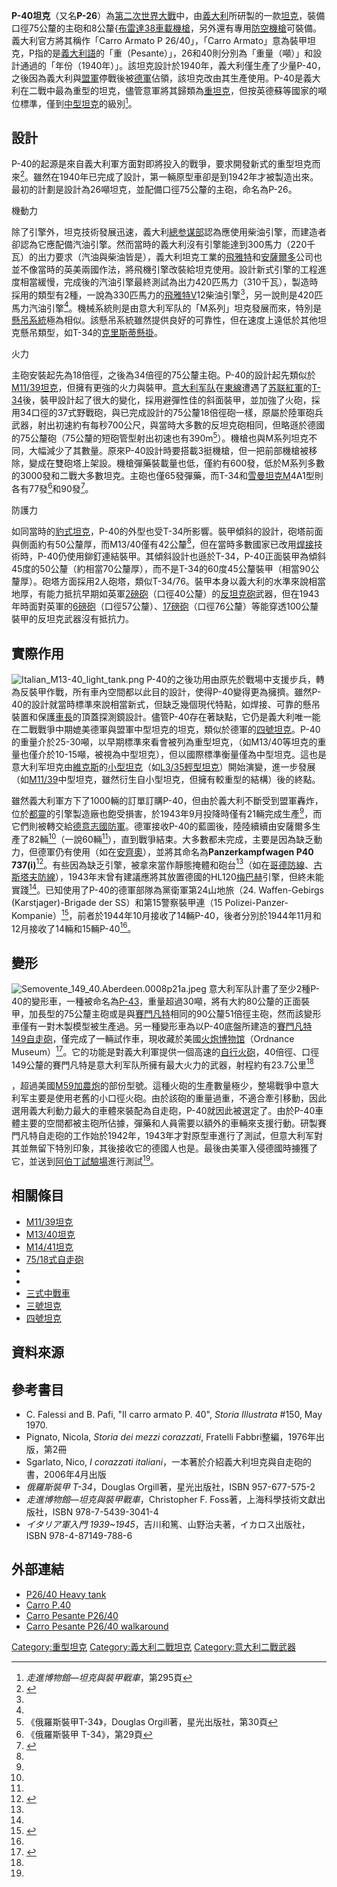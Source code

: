 {{Infobox Weapon
|name= P 40
|image=[[File:Ita-P40-1.JPG|300px]]<br/>[[File:P26-40_tank.jpg|300px]]
|image_size= 
|caption=P-40/26坦克
|origin={{flag|Kingdom of Italy}}
|type=[[重型坦克|重型坦克]]<br />（按英德蘇等國家的噸位標準，僅到[[中型坦克|中型坦克]]的級別）
<!-- Type selection -->
|is_vehicle=yes
<!-- Service history -->
|service= 
|used_by={{flag|Kingdom of Italy}}<br />{{flag|Italian Social Republic}}<br />{{flag|Nazi Germany}}
|wars=[[第二次世界大戰|第二次世界大戰]]
<!-- Production history -->
|designer=
|design_date=1940年
|manufacturer=[[安薩爾多|安薩爾多]]<br /> [[飛雅特|飛雅特]] 
|unit_cost=
|production_date=1943年至1944年
|number=81輛<ref name="義大利軍入門154">''イタリア軍入門 1939~1945''，吉川和篤、山野治夫著，イカロス出版社，第154頁</ref>～103輛
|variants=
<!-- General specifications -->
|weight=26 噸以上(包括P40/43)<ref name="走進博物館296"/>
|length=5.8 公尺
|part_length= 
|width=2.8 公尺
|height=2.5 公尺
|diameter=
|crew=4名
<!-- Vehicle specifications -->
|armour=砲塔：<br />正面50公釐<ref name="走進博物館295"/><br />側面與後部40mm<br />頂部20mm<br />車體：<br />正面50mm<br />側面與後部40mm<br />底部14mm
|primary_armament=安薩爾多 75公釐 L/34 坦克砲
|secondary_armament=1到2具×8公釐[[布雷達38車載機槍|布雷達38車載機槍]]
|engine=V-12 SPA 342 柴油引擎
|engine_power=330 匹馬力（242.55千瓦）<ref>{{Cite web |url=http://www.onwar.com/tanks/italy/data/p40.htm |title=Tanks of World War II |access-date=2010-02-24 |archive-url=https://web.archive.org/web/20100103164615/http://onwar.com/tanks/italy/data/p40.htm |archive-date=2010-01-03 |dead-url=yes }}</ref>或420匹馬力<ref name="義大利軍入門154"/>
|pw_ratio=12.6 匹/噸或16.1 匹/噸
|suspension=半橢圓葉片彈簧式
|vehicle_range=150公里<ref name="P40 Heavy Tank (MM13)"/>～241公里<ref name="走進博物館296">''走進博物館—坦克與裝甲戰車''，Christopher F. Foss著，上海科學技術文獻出版社，第296頁</ref>
|speed=40公里/時（平路）<br />25公里/時（越野）
}}
'''P-40坦克'''（又名'''P-26'''）為[[第二次世界大戰|第二次世界大戰]]中，由[[義大利王國|義大利]]所研製的一款[[坦克|坦克]]，裝備口徑75公釐的主砲和8公釐{[[布雷達38車載機槍|布雷達38車載機槍]]，另外還有專用[[防空機槍|防空機槍]]可裝備。義大利官方將其稱作「Carro Armato P 26/40」，「Carro Armato」意為裝甲坦克，P指的是[[義大利語|義大利語]]的「重（Pesante）」，26和40則分別為「重量（噸）」和設計通過的「年份（1940年）」。該坦克設計於1940年，義大利僅生產了少量P-40，之後因為義大利與[[盟軍|盟軍]]停戰後被[[德軍|德軍]]佔領，該坦克改由其生產使用。P-40是義大利在二戰中最為重型的坦克，儘管意軍將其歸類為[[重型坦克|重坦克]]，但按英德蘇等國家的噸位標準，僅到[[中型坦克|中型坦克]]的級別<ref name="走進博物館295">''走進博物館—坦克與裝甲戰車''，第295頁</ref>。

== 設計 ==
P-40的起源是來自義大利軍方面對即將投入的戰爭，要求開發新式的重型坦克而來<ref name="P40 Heavy Tank (MM13)">{{Cite web |url=http://www.flamesofwar.com/hobby.aspx?art_id=1309 |title=P40 Heavy Tank (MM13) |accessdate=2010-02-24 |archive-date=2009-07-22 |archive-url=https://web.archive.org/web/20090722011724/http://www.flamesofwar.com/hobby.aspx?art_id=1309 |dead-url=no }}</ref>。雖然在1940年已完成了設計，第一輛原型車卻是到1942年才被製造出來。最初的計劃是設計為26噸坦克，並配備口徑75公釐的主砲，命名為P-26。
;機動力
除了引擎外，坦克技術發展迅速，義大利[[總参谋部|總参谋部]]認為應使用柴油引擎，而建造者卻認為它應配備汽油引擎。然而當時的義大利沒有引擎能達到300馬力（220千瓦）的出力要求（汽油與柴油皆是），義大利坦克工業的[[飛雅特|飛雅特]]和[[安薩爾多|安薩爾多]]公司也並不像當時的英美兩國作法，將飛機引擎改裝給坦克使用。設計新式引擎的工程進度相當緩慢，完成後的汽油引擎最終測試為出力420匹馬力（310千瓦），製造時採用的類型有2種，一說為330匹馬力的[[飛雅特|飛雅特]]V12柴油引擎<ref name="走進博物館296"/>，另一說則是420匹馬力汽油引擎<ref name="義大利軍入門154"/>。機械系統則是由意大利军队的「M系列」坦克發展而來，特別是[[懸吊系統|懸吊系統]]極為相似。該懸吊系統雖然提供良好的可靠性，但在速度上遠低於其他坦克懸吊類型，如T-34的[[克里斯蒂懸掛|克里斯蒂懸掛]]。
;火力
主砲安裝起先為18倍徑，之後為34倍徑的75公釐主砲。P-40的設計起先類似於[[M11/39坦克|M11/39坦克]]，但擁有更強的火力與裝甲。[[意大利军队|意大利军队]]在[[東線|東線]]遭遇了[[苏联紅軍|苏联紅軍]]的[[T-34坦克|T-34]]後，裝甲設計起了很大的變化，採用避彈性佳的斜面裝甲，並加強了火砲，採用34口徑的37式野戰砲，與已完成設計的75公釐18倍徑砲一樣，原屬於陸軍砲兵武器，射出初速約有每秒700公尺，與當時大多數的反坦克砲相同，但略遜於德國的75公釐砲（75公釐的短砲管型射出初速也有390m<ref name="俄羅斯裝甲T-34 30">《俄羅斯裝甲T-34》，Douglas Orgill著，星光出版社，第30頁</ref>）。機槍也與M系列坦克不同，大幅減少了其數量。原來P-40設計時要搭載3挺機槍，但一把前部機槍被移除，變成在雙砲塔上架設。機槍彈藥裝載量也低，僅約有600發，低於M系列多數的3000發和二戰大多數坦克。主砲也僅65發彈藥，而T-34和[[雪曼坦克|雪曼坦克]]M4A1型則各有77發<ref name="俄羅斯裝甲T-34 29">《俄羅斯裝甲 T-34》，第29頁</ref>和90發<ref>{{Cite web |url=http://afvdb.50megs.com/usa/m4sherman.html |title=Medium Tank M4A1 Sherman, early production1-6 |accessdate=2010-02-24 |archive-date=2011-08-11 |archive-url=https://web.archive.org/web/20110811101100/http://afvdb.50megs.com/usa/m4sherman.html |dead-url=no }}</ref>。
;防護力
如同當時的[[豹式坦克|豹式坦克]]，P-40的外型也受T-34所影響。裝甲傾斜的設計，砲塔前面與側面約有50公釐厚，而M13/40僅有42公釐<ref name="走進博物館295"/>，但在當時多數國家已改用[[焊接|焊接]]技術時，P-40仍使用鉚釘連結裝甲。其傾斜設計也遜於T-34，P-40正面裝甲為傾斜45度的50公釐（約相當70公釐厚），而不是T-34的60度45公釐裝甲（相當90公釐厚）。砲塔方面採用2人砲塔，類似T-34/76。裝甲本身以義大利的水準來說相當地厚，有能力抵抗早期如英軍[[2磅砲|2磅砲]]（口徑40公釐）的[[反坦克砲|反坦克砲]]武器，但在1943年時面對英軍的[[6磅砲|6磅砲]]（口徑57公釐）、[[17磅砲|17磅砲]]（口徑76公釐）等能穿透100公釐裝甲的反坦克武器沒有抵抗力。

== 實際作用 ==
[[File:Italian_M13-40_light_tank.png|thumb]]
P-40的之後功用由原先於戰場中支援步兵，轉為反裝甲作戰，所有車內空間都以此目的設計，使得P-40變得更為擁擠。雖然P-40的設計就當時標準來說相當新式，但缺乏幾個現代特點，如焊接、可靠的懸吊裝置和保護[[車長|車長]]的頂蓋探測鏡設計。儘管P-40存在著缺點，它仍是義大利唯一能在二戰戰爭中期媲美德軍與盟軍中型坦克的坦克，類似於德軍的[[四號坦克|四號坦克]]。P-40的重量介於25-30噸，以早期標準來看會被列為重型坦克，（如M13/40等坦克的重量也僅介於10-15噸，被視為中型坦克），但以國際標準衡量僅為中型坦克。這也是意大利军坦克由[[維克斯|維克斯]]的[[小型戰車|小型坦克]]（如[[L3/35輕型坦克|L3/35輕型坦克]]）開始演變，進一步發展（如[[M11/39坦克|M11/39]]中型坦克，雖然衍生自小型坦克，但擁有較重型的結構）後的終點。

雖然義大利軍方下了1000輛的訂單訂購P-40，但由於義大利不斷受到盟軍轟炸，位於[[都靈|都靈]]的引擎製造廠也飽受損害，於1943年9月投降時僅有21輛完成生產<ref name="走進博物館296"/>，而它們則被轉交給[[德意志國防軍|德意志國防軍]]。德軍接收P-40的藍圖後，陸陸續續由安薩爾多生產了82輛<ref name="走進博物館296"/>（一說60輛<ref name="義大利軍入門154"/>），直到戰爭結束。大多數都未完成，主要是因為缺乏動力，但德軍仍有使用（如在[[安齊奧|安齊奧]]），並將其命名為'''Panzerkampfwagen P40 737(i)'''<ref name="Italian Armour in German Service">{{Cite web |url=http://www.flamesofwar.com/Default.aspx?tabid=112&art_id=244 |title=Italian Armour in German Service |accessdate=2010-02-24 |archive-date=2009-11-04 |archive-url=https://web.archive.org/web/20091104030135/http://www.flamesofwar.com/Default.aspx?tabid=112&art_id=244 |dead-url=no }}</ref>。有些因為缺乏引擎，被拿來當作靜態掩體和砲台<ref name="走進博物館296"/>（如在[[哥德防線|哥德防線]]、[[古斯塔夫防線|古斯塔夫防線]]），1943年末曾有建議應將其放置德國的HL120[[梅巴赫|梅巴赫]]引擎，但終未能實踐<ref name="Italian Armour in German Service"/>。已知使用了P-40的德軍部隊為黨衛軍第24山地旅（24. Waffen-Gebirgs (Karstjager)-Brigade der SS）和第15警察裝甲連（15 Polizei-Panzer-Kompanie）<ref name="Pz.Kpfw.P 40 ">{{Cite web |url=http://beute.narod.ru/Beutepanzer/italy/tanks/P40/p40-1.htm |title=Pz.Kpfw.P 40 |accessdate=2012-12-25 |archive-date=2012-12-25 |archive-url=https://archive.is/20121225035527/beute.narod.ru/Beutepanzer/italy/tanks/P40/p40-1.htm |dead-url=no }}</ref>，前者於1944年10月接收了14輛P-40，後者分別於1944年11月和12月接收了14輛和15輛P-40<ref name="Pz.Kpfw.P 40 "/>。

== 變形 ==
[[File:Semovente_149_40.Aberdeen.0008p21a.jpeg|thumb]]
意大利军队計畫了至少2種P-40的變形車，一種被命名為[[P-43坦克|P-43]]，重量超過30噸，將有大約80公釐的正面裝甲，加長型的75公釐主砲或是與[[賽門凡特|賽門凡特]]相同的90公釐51倍徑主砲，然而該變形車僅有一對木製模型被生產過。另一種變形車為以P-40底盤所建造的[[賽門凡特149自走砲|賽門凡特149自走砲]]，僅完成了一輛試作車，現收藏於美國[[火炮博物馆|火炮博物馆]]（Ordnance Museum）<ref>{{Cite web |url=http://www.peachmountain.com/5star/tanks_Italian_149_40_SelfPropelledGun.aspx |title=Italian 149/40 SelfPropelledGun |accessdate=2010-02-24 |archive-date=2009-12-05 |archive-url=https://web.archive.org/web/20091205234024/http://www.peachmountain.com/5Star/tanks_Italian_149_40_SelfPropelledGun.aspx |dead-url=no }}</ref>。它的功能是對義大利軍提供一個高速的[[自行火砲|自行火砲]]，40倍徑、口徑149公釐的賽門凡特是意大利军队所擁有最大火力的武器，射程約有23.7公里<ref name="Semovente da 149/40">{{Cite web |url=http://www.comandosupremo.com/Semovente14940.html |title=Semovente da 149/40 |access-date=2010-02-24 |archive-url=https://web.archive.org/web/20140203110810/http://www.comandosupremo.com/semovente14940.html |archive-date=2014-02-03 |dead-url=yes }}</ref>，超過美國[[M59加農炮|M59加農炮]]的部份型號。這種火砲的生產數量極少，整場戰爭中意大利军主要是使用老舊的小口徑火砲。由於該砲的重量過重，不適合牽引移動，因此選用義大利動力最大的車體來裝配為自走砲，P-40就因此被選定了。由於P-40車體主要的空間都被主砲所佔據，彈藥和人員需要以額外的車輛來支援行動。研製賽門凡特自走砲的工作始於1942年，1943年才對原型車進行了測試，但意大利军對其並無留下特別印象，其後接收它的德國人也是。最後由美軍入侵德國時擄獲了它，並送到[[阿伯丁試驗場|阿伯丁試驗場]]進行測試<ref name="Semovente da 149/40"/>。

== 相關條目 ==
* [[M11/39坦克|M11/39坦克]]
* [[M13/40坦克|M13/40坦克]]
* [[M14/41坦克|M14/41坦克]]
* [[75/18式自走砲|75/18式自走砲]]
* {{link-en|賽門凡特149/40自走砲|Semovente 149/40}}
* {{link-en|P-40/43坦克|P43 tank}}
* [[三式中戰車|三式中戰車]]
* [[三號坦克|三號坦克]]
* [[四號坦克|四號坦克]]

== 資料來源 ==
{{reflist}}
== 參考書目 ==
{{refbegin}}
* C. Falessi and B. Pafi, "Il carro armato P. 40", ''Storia Illustrata'' #150, May 1970.
* Pignato, Nicola, ''Storia dei mezzi corazzati'', Fratelli Fabbri整編，1976年出版，第2冊
* Sgarlato, Nico, ''I corazzati italiani''，一本著於介紹義大利坦克與自走砲的書，2006年4月出版
* ''俄羅斯裝甲 T-34''，Douglas Orgill著，星光出版社，ISBN 957-677-575-2
* ''走進博物館—坦克與裝甲戰車''，Christopher F. Foss著，上海科學技術文獻出版社，ISBN 978-7-5439-3041-4
* ''イタリア軍入門 1939~1945''，吉川和篤、山野治夫著，イカロス出版社，ISBN 978-4-87149-788-6
{{refend}}
== 外部連結 ==
{{refbegin}}
* [https://web.archive.org/web/20070517173818/http://www.wwiivehicles.com/italy/tanks-heavy/p26-40.asp P26/40 Heavy tank]
* [https://web.archive.org/web/20070927203055/http://www.comandosupremo.com/CarroP40.html Carro P.40]
* [https://web.archive.org/web/20110525012042/http://www.onwar.com/tanks/italy/fp40.htm Carro Pesante P26/40]
* [https://web.archive.org/web/20081120175557/http://maquetland.com/zip/photos/p40.zip Carro Pesante P26/40 walkaround]
{{refend}}

{{意大利二战坦克与装甲车}}

[[Category:重型坦克|Category:重型坦克]]
[[Category:義大利二戰坦克|Category:義大利二戰坦克]]
[[Category:意大利二戰武器|Category:意大利二戰武器]]